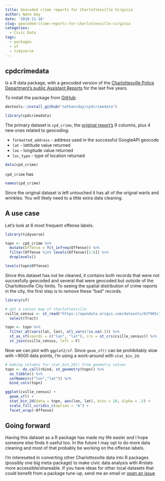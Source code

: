 ```yaml
---
title: Geocoded crime reports for Charlottesville Virginia
author: Nate Day
date: '2018-11-18'
slug: geocoded-crime-reports-for-charlottesville-virginia
categories:
  - Civic Data
tags:
  - packages
  - sf
  - tidyverse
---
```


## cpdcrimedata

Is a R data package, with a geocoded version of the [Charlottesville Police Department's public Assistant Reports](http://opendata.charlottesville.org/datasets/crime-data) for the last five years.

To install the package from [GitHub](https://github.com/nathancday/cpdcrimedata):

```r
devtools::install_github("nathancday/cpdcrimedata")

library(cpdcrimedata)
```

The primary dataset is `cpd_crime`, the [original report's](http://opendata.charlottesville.org/datasets/crime-data) 9 columns, plus 4 new ones related to geocoding:

* `formatted_address` - address used in the successful GoogleAPI geocode
* `lat` - lattitude value returned
* `lon` - longitude value returned
* `loc_type` - type of location returned

```r
data(cpd_crime)
```
`cpd_crime` has 

```r
names(cpd_crime)
```

Since the original dataset is left untouched it has all of the orignal warts and wrinkles.  You will likely need to a little extra data cleaning.

## A use case

Let's look at 6 most frequent offense labels.

```r
library(tidyverse)

topn <- cpd_crime %>%
  mutate(Offense = fct_infreq(Offense)) %>%
  filter(Offense %in% levels(Offense)[1:6]) %>%
  droplevels()

levels(topn$Offense)
```

Since this dataset has not be cleaned, it contains both records that were not succesfully geocoded and several that were geocoded but outside of the Charlottesville City limits. To seeing the spatial distribution of crime reports in the city, the first step is to remove these "bad" records.

```r
library(sf)

# get a census map of charlottesville
cville_census <- st_read("https://opendata.arcgis.com/datasets/63f965c73ddf46429befe1132f7f06e2_15.geojson") %>%
  select(Tract)

topn <- topn %>% 
  filter_at(vars(lat, lon), all_vars(!is.na(.))) %>%
  st_as_sf(coords = c("lon", "lat"), crs = st_crs(cville_census)) %>%
  st_join(cville_census, left = F)
```

Now we can plot with `ggplot2/sf`. Since `geom_sf()` can be prohibitably slow with ~9000 data points, I'm using a work-around with `stat_bin_2d`.

```r
# making columns for stat_bin_2d() from geometry values
topn <- do.call(rbind, st_geometry(topn)) %>% 
  as_tibble() %>%
  setNames(c("lon","lat")) %>%
  bind_cols(topn)

ggplot(cville_census) +
  geom_sf() +
  stat_bin_2d(data = topn, aes(lon, lat), bins = 10, alpha = .5) +
  scale_fill_viridis_c(option = "A") +
  facet_wrap(~Offense)
```

## Going forward

Having this dataset as a R package has made my life easier and I hope someone else finds it useful too. In the future I may opt to do more data cleaning and most of that probably be working on the offense labels.

I'm intereseted in converting other Charlottesville data into R packages (possibly one big meta-package) to make civic data analysis with #rstats more accessible/shareable. If you have ideas for other local datasets that could benefit from a package tune-up, send me an email or [open an issue](https://github.com/nathancday/cpdcrimedata/issues)
